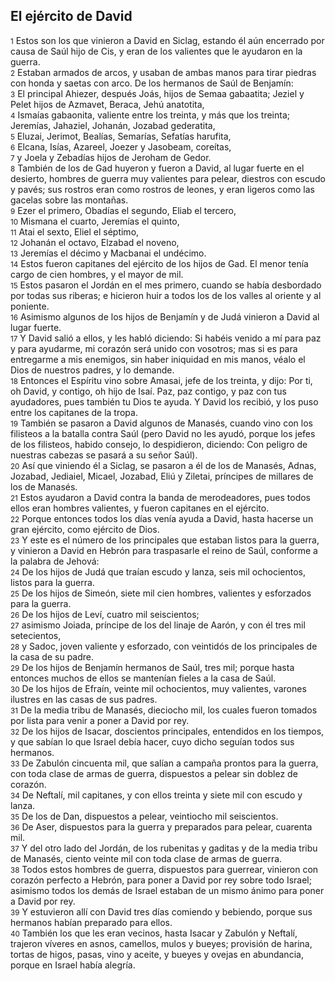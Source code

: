 == El ejército de David ==

{{anchor|1}} <small>1</small> Estos son los que vinieron a David en Siclag, estando él aún encerrado por causa de Saúl hijo de Cis, y eran de los valientes que le ayudaron en la guerra.<br>
{{anchor|2}} <small>2</small> Estaban armados de arcos, y usaban de ambas manos para tirar piedras con honda y saetas con arco. De los hermanos de Saúl de Benjamín:<br>
{{anchor|3}} <small>3</small> El principal Ahiezer, después Joás, hijos de Semaa gabaatita; Jeziel y Pelet hijos de Azmavet, Beraca, Jehú anatotita,<br>
{{anchor|4}} <small>4</small> Ismaías gabaonita, valiente entre los treinta, y más que los treinta; Jeremías, Jahaziel, Johanán, Jozabad gederatita,<br>
{{anchor|5}} <small>5</small> Eluzai, Jerimot, Bealías, Semarías, Sefatías harufita,<br>
{{anchor|6}} <small>6</small> Elcana, Isías, Azareel, Joezer y Jasobeam, coreítas,<br>
{{anchor|7}} <small>7</small> y Joela y Zebadías hijos de Jeroham de Gedor.<br>
{{anchor|8}} <small>8</small> También de los de Gad huyeron y fueron a David, al lugar fuerte en el desierto, hombres de guerra muy valientes para pelear, diestros con escudo y pavés; sus rostros eran como rostros de leones, y eran ligeros como las gacelas sobre las montañas.<br>
{{anchor|9}} <small>9</small> Ezer el primero, Obadías el segundo, Eliab el tercero,<br>
{{anchor|10}} <small>10</small> Mismana el cuarto, Jeremías el quinto,<br>
{{anchor|11}} <small>11</small> Atai el sexto, Eliel el séptimo,<br>
{{anchor|12}} <small>12</small> Johanán el octavo, Elzabad el noveno,<br>
{{anchor|13}} <small>13</small> Jeremías el décimo y Macbanai el undécimo.<br>
{{anchor|14}} <small>14</small> Estos fueron capitanes del ejército de los hijos de Gad. El menor tenía cargo de cien hombres, y el mayor de mil.<br>
{{anchor|15}} <small>15</small> Estos pasaron el Jordán en el mes primero, cuando se había desbordado por todas sus riberas; e hicieron huir a todos los de los valles al oriente y al poniente.<br>
{{anchor|16}} <small>16</small> Asimismo algunos de los hijos de Benjamín y de Judá vinieron a David al lugar fuerte.<br>
{{anchor|17}} <small>17</small> Y David salió a ellos, y les habló diciendo: Si habéis venido a mí para paz y para ayudarme, mi corazón será unido con vosotros; mas si es para entregarme a mis enemigos, sin haber iniquidad en mis manos, véalo el Dios de nuestros padres, y lo demande.<br>
{{anchor|18}} <small>18</small> Entonces el Espíritu vino sobre Amasai, jefe de los treinta, y dijo: Por ti, oh David, y contigo, oh hijo de Isaí. Paz, paz contigo, y paz con tus ayudadores, pues también tu Dios te ayuda. Y David los recibió, y los puso entre los capitanes de la tropa.<br>
{{anchor|19}} <small>19</small> También se pasaron a David algunos de Manasés, cuando vino con los filisteos a la batalla contra Saúl (pero David no les ayudó, porque los jefes de los filisteos, habido consejo, lo despidieron, diciendo: Con peligro de nuestras cabezas se pasará a su señor Saúl).<br>
{{anchor|20}} <small>20</small> Así que viniendo él a Siclag, se pasaron a él de los de Manasés, Adnas, Jozabad, Jediaiel, Micael, Jozabad, Eliú y Ziletai, príncipes de millares de los de Manasés.<br>
{{anchor|21}} <small>21</small> Estos ayudaron a David contra la banda de merodeadores, pues todos ellos eran hombres valientes, y fueron capitanes en el ejército.<br>
{{anchor|22}} <small>22</small> Porque entonces todos los días venía ayuda a David, hasta hacerse un gran ejército, como ejército de Dios.<br>
{{anchor|23}} <small>23</small> Y este es el número de los principales que estaban listos para la guerra, y vinieron a David en Hebrón para traspasarle el reino de Saúl, conforme a la palabra de Jehová:<br>
{{anchor|24}} <small>24</small> De los hijos de Judá que traían escudo y lanza, seis mil ochocientos, listos para la guerra.<br>
{{anchor|25}} <small>25</small> De los hijos de Simeón, siete mil cien hombres, valientes y esforzados para la guerra.<br>
{{anchor|26}} <small>26</small> De los hijos de Leví, cuatro mil seiscientos;<br>
{{anchor|27}} <small>27</small> asimismo Joiada, príncipe de los del linaje de Aarón, y con él tres mil setecientos,<br>
{{anchor|28}} <small>28</small> y Sadoc, joven valiente y esforzado, con veintidós de los principales de la casa de su padre.<br>
{{anchor|29}} <small>29</small> De los hijos de Benjamín hermanos de Saúl, tres mil; porque hasta entonces muchos de ellos se mantenían fieles a la casa de Saúl.<br>
{{anchor|30}} <small>30</small> De los hijos de Efraín, veinte mil ochocientos, muy valientes, varones ilustres en las casas de sus padres.<br>
{{anchor|31}} <small>31</small> De la media tribu de Manasés, dieciocho mil, los cuales fueron tomados por lista para venir a poner a David por rey.<br>
{{anchor|32}} <small>32</small> De los hijos de Isacar, doscientos principales, entendidos en los tiempos, y que sabían lo que Israel debía hacer, cuyo dicho seguían todos sus hermanos.<br>
{{anchor|33}} <small>33</small> De Zabulón cincuenta mil, que salían a campaña prontos para la guerra, con toda clase de armas de guerra, dispuestos a pelear sin doblez de corazón.<br>
{{anchor|34}} <small>34</small> De Neftalí, mil capitanes, y con ellos treinta y siete mil con escudo y lanza.<br>
{{anchor|35}} <small>35</small> De los de Dan, dispuestos a pelear, veintiocho mil seiscientos.<br>
{{anchor|36}} <small>36</small> De Aser, dispuestos para la guerra y preparados para pelear, cuarenta mil.<br>
{{anchor|37}} <small>37</small> Y del otro lado del Jordán, de los rubenitas y gaditas y de la media tribu de Manasés, ciento veinte mil con toda clase de armas de guerra.<br>
{{anchor|38}} <small>38</small> Todos estos hombres de guerra, dispuestos para guerrear, vinieron con corazón perfecto a Hebrón, para poner a David por rey sobre todo Israel; asimismo todos los demás de Israel estaban de un mismo ánimo para poner a David por rey.<br>
{{anchor|39}} <small>39</small> Y estuvieron allí con David tres días comiendo y bebiendo, porque sus hermanos habían preparado para ellos.<br>
{{anchor|40}} <small>40</small> También los que les eran vecinos, hasta Isacar y Zabulón y Neftalí, trajeron víveres en asnos, camellos, mulos y bueyes; provisión de harina, tortas de higos, pasas, vino y aceite, y bueyes y ovejas en abundancia, porque en Israel había alegría.<br>
